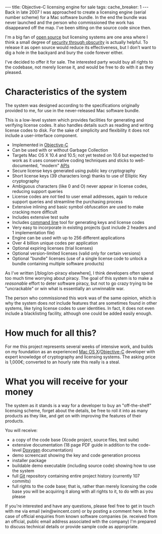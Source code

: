 ---
title: Objective-C licensing engine for sale
tags:
cache_breaker: 1
---
Back in late 2007 I was approached to create a licensing engine (serial number scheme) for a Mac software bundle. In the end the bundle was never launched and the person who commissioned the work has disappeared off the map. I've been sitting on the source code since then.

I'm a big fan of [[open source]] but licensing systems are one area where I think a small degree of [[security through obscurity]] is actually helpful. To release it as open source would reduce its effectiveness, but I don't want to dig a hole in the backyard and bury the code forever either.

I've decided to offer it for sale. The interested party would buy all rights to the codebase, not merely license it, and would be free to do with it as they pleased.

= Characteristics of the system =

The system was designed according to the specifications originally provided to me, for use in the never-released Mac software bundle.

This is a low-level system which provides facilities for generating and verifying license codes. It also handles details such as reading and writing license codes to disk. For the sake of simplicity and flexibility it does not include a user-interface component.

* Implemented in [[Objective-C]]
* Can be used with or without Garbage Collection
* Targets Mac OS X 10.4 and 10.5; not yet tested on 10.6 but expected to work as it uses conservative coding techniques and sticks to well-documented, "modern" [[APIs]]
* Secure license keys generated using public key cryptography
* Short license keys (39 characters long) thanks to use of Elliptic Key cryptography
* Ambiguous characters (like 0 and O) never appear in license codes, reducing support queries
* License codes are ''not'' tied to user email addresses, again to reduce support queries and streamline the purchasing process
* Extensive inlining and basic symbol obfuscation are used to make cracking more difficult
* Includes extensive test suite
* Includes [[command line]] tool for generating keys and license codes
* Very easy to incorporate in existing projects (just include 2 headers and 1 implementation file)
* Engine can be used with up to 256 different applications
* Over 4 billion unique codes per application
* Optional expiring licenses (trial licenses)
* Optional version-limited licenses (valid only for certain versions)
* Optional "bundle" licenses (use of a single license code to unlock a bundle containing multiple software products)

As I've written [/blog/on-piracy elsewhere], I think developers often spend too much time worrying about piracy. The goal of this system is to make a ''reasonable'' effort to deter software piracy, but not to go crazy trying to be "uncrackable" or win what is essentially an unwinnable war.

The person who commissioned this work was of the same opinion, which is why the system does ''not'' include features that are sometimes found in other systems, like tying license codes to user identities. In fact, it does not even include a blacklisting facility, although one could be added easily enough.

= How much for all this? =

For me this project represents several weeks of intensive work, and builds on my foundation as an experienced [[Mac OS X]]/[[Objective-C]] developer with expert knowledge of cryptography and licensing systems. The asking price is 1,000€; converted to an hourly rate this really is a steal.

= What you will receive for your money =

The system as it stands is a way for a developer to buy an "off-the-shelf" licensing scheme, forget about the details, be free to roll it into as many products as they like, and get on with improving the features of their products.

You will receive:

* a copy of the code base (Xcode project, source files, test suite)
* extensive documentation (18 page PDF guide in addition to the code-level [[Doxygen]] documentation)
* demo screencast showing the key and code generation process
* installer package
* buildable demo executable (including source code) showing how to use the system
* full [[Git]] repository containing entire project history (currently 107 commits)
* full rights to the code base; that is, rather than merely licensing the code base you will be acquiring it along with all rights to it, to do with as you please

If you're interested and have any questions, please feel free to get in touch with me via email (win@wincent.com) or by posting a comment here. In the case of official enquiries from known software companies (ie. received from an official, public email address associated with the company) I'm prepared to discuss technical details or provide sample code as appropriate.
